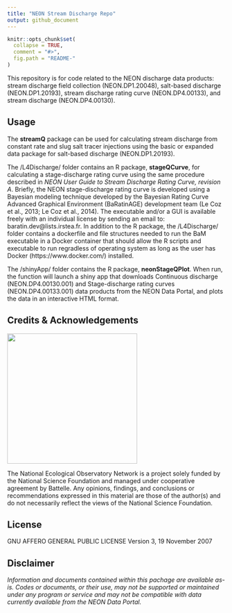```yaml
---
title: "NEON Stream Discharge Repo"
output: github_document
---
```


<!-- README.md is generated from README.Rmd. Please edit that file -->

```r
knitr::opts_chunk$set(
  collapse = TRUE,
  comment = "#>",
  fig.path = "README-"
)

```
<!-- ****** Description ****** -->

This repository is for code related to the NEON discharge data products:  stream discharge field collection (NEON.DP1.20048), salt-based discharge (NEON.DP1.20193), stream discharge rating curve (NEON.DP4.00133), and stream discharge (NEON.DP4.00130).

<!-- ****** Usage ****** -->
## Usage
The **streamQ** package can be used for calculating stream discharge from constant rate and slug salt tracer injections using the basic or expanded data package for salt-based discharge (NEON.DP1.20193).

The /L4Discharge/ folder contains an R package, **stageQCurve**, for calculating a stage-discharge rating curve using the same procedure described in *NEON User Guide to Stream Discharge Rating Curve, revision A*. Briefly, the NEON stage-discharge rating curve is developed using a Bayesian modeling technique developed by the Bayesian Rating Curve Advanced Graphical Environment (BaRatinAGE) development team (Le Coz et al., 2013; Le Coz et al., 2014). The executable and/or a GUI is available freely with an individual license by sending an email to: baratin.dev@lists.irstea.fr. In addition to the R package, the /L4Discharge/ folder contains a dockerfile and file structures needed to run the BaM executable in a Docker container that should allow the R scripts and executable to run regradless of operating system as long as the user has Docker (https://www.docker.com/) installed.

The /shinyApp/ folder contains the R package, **neonStageQPlot**. When run, the function will launch a shiny app that downloads Continuous discharge (NEON.DP4.00130.001) and Stage-discharge rating curves (NEON.DP4.00133.001) data products from the NEON Data Portal, and plots the data in an interactive HTML format.

<!-- ****** Acknowledgements ****** -->
## Credits & Acknowledgements

<!-- HTML tags to produce image, resize, add hyperlink. -->
<!-- ONLY WORKS WITH HTML or GITHUB documents -->
<a href="http://www.neonscience.org/">
<img src="logo.png" width="300px" />
</a>


<!-- Acknowledgements text -->
The National Ecological Observatory Network is a project solely funded by the National Science Foundation and managed under cooperative agreement by Battelle. Any opinions, findings, and conclusions or recommendations expressed in this material are those of the author(s) and do not necessarily reflect the views of the National Science Foundation.



<!-- ****** License ****** -->
## License

GNU AFFERO GENERAL PUBLIC LICENSE Version 3, 19 November 2007



<!-- ****** Disclaimer ****** -->
## Disclaimer

*Information and documents contained within this pachage are available as-is. Codes or documents, or their use, may not be supported or maintained under any program or service and may not be compatible with data currently available from the NEON Data Portal.*